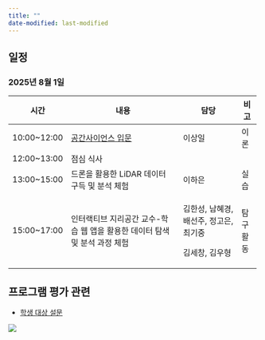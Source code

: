 ```yaml
---
title: ""
date-modified: last-modified
---
```


## 일정

### 2025년 8월 1일

+--------------+----------------------------------------------------------------------------+----------------------------------------+-----------+
| 시간         | 내용                                                                       | 담당                                   | 비고      |
+==============+============================================================================+========================================+===========+
| 10:00\~12:00 | [공간사이언스 입문](공간사이언스%20입문(압축1).pdf)                        | 이상일                                 | 이론      |
+--------------+----------------------------------------------------------------------------+----------------------------------------+-----------+
| 12:00\~13:00 | 점심 식사                                                                  |                                        |           |
+--------------+----------------------------------------------------------------------------+----------------------------------------+-----------+
| 13:00\~15:00 | 드론을 활용한 LiDAR 데이터 구득 및 분석 체험                               | 이하은                                 | 실습      |
+--------------+----------------------------------------------------------------------------+----------------------------------------+-----------+
| 15:00\~17:00 | 인터랙티브 지리공간 교수-학습 웹 앱을 활용한 데이터 탐색 및 분석 과정 체험 | 김한성, 남혜경, 배선주, 정고은, 최기중 | 탐구활동  |
|              |                                                                            |                                        |           |
|              |                                                                            | 김세창, 김우형                         |           |
+--------------+----------------------------------------------------------------------------+----------------------------------------+-----------+

## 프로그램 평가 관련

-   [학생 대상 설문](https://forms.gle/6WooVfPwpoj3bUHe7)

![](images/clipboard-2845958978.png)

